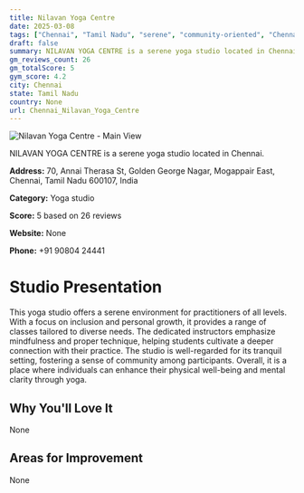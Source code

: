 ```yaml
---
title: Nilavan Yoga Centre
date: 2025-03-08
tags: ["Chennai", "Tamil Nadu", "serene", "community-oriented", "Chennai"]  
draft: false
summary: NILAVAN YOGA CENTRE is a serene yoga studio located in Chennai.
gm_reviews_count: 26
gm_totalScore: 5
gym_score: 4.2
city: Chennai
state: Tamil Nadu
country: None
url: Chennai_Nilavan_Yoga_Centre
---
```


<div className="aspect-[16/9] relative my-8">
  <img 
    src="https://streetviewpixels-pa.googleapis.com/v1/thumbnail?panoid=jKnFSfDdu9NwyHLzwXr5CA&cb_client=search.gws-prod.gps&w=408&h=240&yaw=213.72679&pitch=0&thumbfov=100"
    alt="Nilavan Yoga Centre - Main View"
    className="object-cover absolute inset-0 w-full h-full rounded-lg"
  />
</div>

NILAVAN YOGA CENTRE is a serene yoga studio located in Chennai.

**Address:** 70, Annai Therasa St, Golden George Nagar, Mogappair East, Chennai, Tamil Nadu 600107, India

**Category:** Yoga studio

**Score:** 5 based on 26 reviews

**Website:** None

**Phone:** +91 90804 24441

# Studio Presentation

This yoga studio offers a serene environment for practitioners of all levels. With a focus on inclusion and personal growth, it provides a range of classes tailored to diverse needs. The dedicated instructors emphasize mindfulness and proper technique, helping students cultivate a deeper connection with their practice. The studio is well-regarded for its tranquil setting, fostering a sense of community among participants. Overall, it is a place where individuals can enhance their physical well-being and mental clarity through yoga.

## Why You'll Love It

None

## Areas for Improvement

None

<div className="grid grid-cols-1 xl:grid-cols-2 gap-4 my-8">

</div>